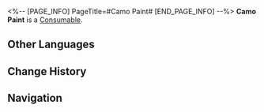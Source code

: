 <%-- [PAGE_INFO]
PageTitle=#Camo Paint#
[END_PAGE_INFO] --%>
{{Item Infobox
|id          = 401011
|image       = Item Camo Paint.png
|type        = Consumable
|invCategory = Consumables
|rarity      = 2
|effect      = Upon use, enemies will be less likely to detect your team for 75s.
|description = The mysterious liquid changes color based on the environment.<br />You'll do the same in a few years' time after graduation.
|source1     = [[Omni-Synthesizer]]
}}
{{Description|''"You're a chameleon, Oswaldo. You know what I mean?"''<br />''"The IPC could use a few chameleons."''}}
'''Camo Paint''' is a [[Consumable]].

==Other Languages==
{{Other Languages
|en   = Camo Paint
|zhs  = 迷彩油漆
|zht  = 迷彩油漆
|ja   = 迷彩ペンキ
|ko   = 위장 페인트
|es   = Pintura de camuflaje
|fr   = Peinture de camouflage
|ru   = Камуфляжная краска
|th   = Camo Paint
|vi   = Sơn Ngụy Trang
|de   = Tarnfarbe
|id   = Camo Paint
|pt   = Pintura de Camuflagem
}}

==Change History==
{{Change History|2.0}}

==Navigation==
{{Consumable Navbox}}